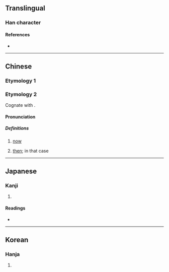 {{also|和|味}}
{{character info}}
==Translingual==

===Han character===
{{Han char|rn=30|rad=口|as=05|sn=8|four=|canj=RHD|ids=⿰口禾}}

====References====
* {{Han ref|kx=0184.150|dkj=03489|dj=0404.020|hdz=10603.010|uh=548A|ud=21642}}

----

==Chinese==

===Etymology 1===
{{zh-see|和|v}}

===Etymology 2===
{{zh-forms}}
Cognate with {{cog|nan-hok|-}} {{zh-l|今|tr=taⁿ}}.

====Pronunciation====
{{zh-pron
|mn-t=da1/dan1
|cat=n,conj
}}

=====Definitions=====
{{zh-hanzi}}

# {{lb|zh|Teochew}} [[now]]
# {{lb|zh|Teochew}} [[then]]; in that case

----

==Japanese==

===Kanji===
{{ja-kanji|grade=|rs=口05}}

# {{rfdef|ja|sort=口05}}

====Readings====
* {{ja-readings|on=わ|kun=}}

----

==Korean==

===Hanja===
{{ko-hanja|hangeul=화|rv=hwa|mr=hwa}}

# {{rfdef|ko|sort=口05}}
